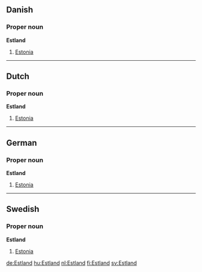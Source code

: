 ==Danish==
===Proper noun===
'''Estland'''

# [[Estonia]]

----
==Dutch==
===Proper noun===
'''Estland'''

# [[Estonia]]

----

==German==
===Proper noun===
'''Estland'''

# [[Estonia]]

----

==Swedish==
===Proper noun===
'''Estland'''

# [[Estonia]]

[[de:Estland]]
[[hu:Estland]]
[[nl:Estland]]
[[fi:Estland]]
[[sv:Estland]]